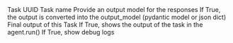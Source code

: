 <ResponseField name="task_id" type="str">
  Task UUID
</ResponseField>
<ResponseField name="task_name" type="str">
  Task name
</ResponseField>

<ResponseField name="agent_name" type="str">
</ResponseField>
<ResponseField name="agent_memory" type="AgentMemory">
</ResponseField>

<ResponseField name="run_id" type="str">
</ResponseField>
<ResponseField name="run_message" type="Union[List, Dict, str]">
</ResponseField>
<ResponseField name="run_task_data" type="List[Dict[str, Any]]">
</ResponseField>

<ResponseField name="output_model" type="Union[str, List, Type[BaseModel]]">
 Provide an output model for the responses
</ResponseField>
<ResponseField name="parse_output" type="bool" default="True">
  If True, the output is converted into the output_model (pydantic model or json dict)
</ResponseField>
<ResponseField name="output" type="Any">
 Final output of this Task
</ResponseField>
<ResponseField name="show_output" type="bool" default="True">
  If True, shows the output of the task in the agent.run()
</ResponseField>
<ResponseField name="debug_mode" type="bool" default="False">
  If True, show debug logs
</ResponseField>
